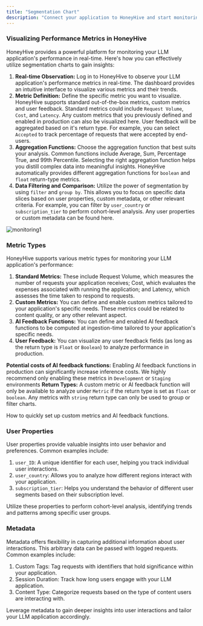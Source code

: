 ```yaml
---
title: "Segmentation Chart"
description: "Connect your application to HoneyHive and start monitoring your application performance in production."
---
```

### Visualizing Performance Metrics in HoneyHive
HoneyHive provides a powerful platform for monitoring your LLM application's performance in real-time. Here's how you can effectively utilize segmentation charts to gain insights:

1. **Real-time Observation:** Log in to HoneyHive to observe your LLM application's performance metrics in real-time. The dashboard provides an intuitive interface to visualize various metrics and their trends.
2. **Metric Definition:** Define the specific metric you want to visualize. HoneyHive supports standard out-of-the-box metrics, custom metrics and user feedback. Standard metrics could include `Request Volume`, `Cost`, and `Latency`. Any custom metrics that you previously defined and enabled in production can also be visualized here. User feedback will be aggregated based on it's return type. For example, you can select `Accepted` to track percentage of requests that were accepted by end-users.
3. **Aggregation Functions:** Choose the aggregation function that best suits your analysis. Common functions include Average, Sum, Percentage True, and 99th Percentile. Selecting the right aggregation function helps you distill complex data into meaningful insights. HoneyHive automatically provides different aggregation functions for `boolean` and `float` return-type metrics.
4. **Data Filtering and Comparison:** Utilize the power of segmentation by using `filter` and `group by`. This allows you to focus on specific data slices based on user properties, custom metadata, or other relevant criteria. For example, you can filter by `user_country` or `subscription_tier` to perform cohort-level analysis. Any user properties or custom metadata can be found here.

![monitoring1](/images/monitoring1.png)

### Metric Types

HoneyHive supports various metric types for monitoring your LLM application's performance:

1. **Standard Metrics:** These include Request Volume, which measures the number of requests your application receives; Cost, which evaluates the expenses associated with running the application; and Latency, which assesses the time taken to respond to requests.
2. **Custom Metrics:** You can define and enable custom metrics tailored to your application's specific needs. These metrics could be related to content quality, or any other relevant aspect.
3. **AI Feedback Functions:** You can define and enabled AI feedback functions to be computed at ingestion-time tailored to your application's specific needs. 
4. **User Feedback:** You can visualize any user feedback fields (as long as the return type is `Float` or `Boolean`) to analyze performance in production.

<Note>**Potential costs of AI feedback functions:** Enabling AI feedback functions in production can significantly increase inference costs. We highly recommend only enabling these metrics in `Development` or `Staging` environments</Note>
<Note>**Return Types:** A custom metric or AI feedback function will only be available to analyze under `Metric` if the return type is set as `float` or `boolean`. Any metrics with `string` return type can only be used to group or filter charts.</Note>

<CardGroup cols={1}>
  <Card title="Set up custom metrics and AI feedback functions" icon="rectangle-terminal" href="/metrics-custom">
    How to quickly set up custom metrics and AI feedback functions.
  </Card>
</CardGroup>

### User Properties

User properties provide valuable insights into user behavior and preferences. Common examples include:

1. `user_ID`: A unique identifier for each user, helping you track individual user interactions.
2. `user_country`: Allows you to analyze how different regions interact with your application.
3. `subscription_tier`: Helps you understand the behavior of different user segments based on their subscription level.

Utilize these properties to perform cohort-level analysis, identifying trends and patterns among specific user groups.

### Metadata

Metadata offers flexibility in capturing additional information about user interactions. This arbitrary data can be passed with logged requests. Common examples include:

1. Custom Tags: Tag requests with identifiers that hold significance within your application.
2. Session Duration: Track how long users engage with your LLM application.
3. Content Type: Categorize requests based on the type of content users are interacting with.

Leverage metadata to gain deeper insights into user interactions and tailor your LLM application accordingly.